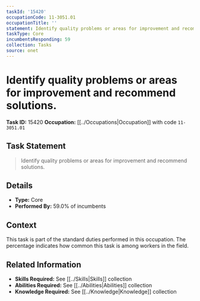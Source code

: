 ```yaml
---
taskId: '15420'
occupationCode: 11-3051.01
occupationTitle: ''
statement: Identify quality problems or areas for improvement and recommend solutions.
taskType: Core
incumbentsResponding: 59
collection: Tasks
source: onet
---
```

# Identify quality problems or areas for improvement and recommend solutions.

**Task ID:** 15420
**Occupation:** [[../Occupations|Occupation]] with code `11-3051.01`

## Task Statement

> Identify quality problems or areas for improvement and recommend solutions.

## Details

- **Type:** Core
- **Performed By:** 59.0% of incumbents

## Context

This task is part of the standard duties performed in this occupation. The percentage indicates how common this task is among workers in the field.

## Related Information

- **Skills Required:** See [[../Skills|Skills]] collection
- **Abilities Required:** See [[../Abilities|Abilities]] collection
- **Knowledge Required:** See [[../Knowledge|Knowledge]] collection
